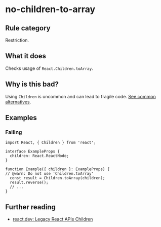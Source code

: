 # no-children-to-array

## Rule category

Restriction.

## What it does

Checks usage of `React.Children.toArray`.

## Why is this bad?

Using `Children` is uncommon and can lead to fragile code. [See common alternatives](https://react.dev/reference/react/Children#alternatives).

## Examples

### Failing

```tsx twoslash
import React, { Children } from 'react';

interface ExampleProps {
  children: React.ReactNode;
}

function Example({ children }: ExampleProps) {
// @warn: Do not use 'Children.toArray'
  const result = Children.toArray(children);
  result.reverse();
  // ...
}
```

## Further reading

- [react.dev: Legacy React APIs Children](https://react.dev/reference/react/Children)

